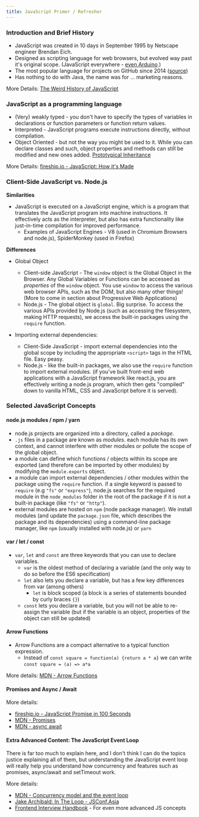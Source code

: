 ```yaml
---
title: JavaScript Primer / Refresher
---
```


### Introduction and Brief History

- JavaScript was created in 10 days in September 1995 by Netscape engineer Brendan Eich.
- Designed as scripting language for web browsers, but evolved way past it's original scope. (JavaScript everywhere - [even Arduino](https://cylonjs.com/documentation/platforms/arduino/).)
- The most popular language for projects on GitHub since 2014 ([source](https://octoverse.github.com/))
- Has nothing to do with Java, the name was for ... marketing reasons. 

More Details: [The Weird History of JavaScript](https://www.youtube.com/watch?v=Sh6lK57Cuk4)

### JavaScript as a programming language

- (Very) weakly typed - you don't have to specify the types of variables in declarations or function parameters or function return values. 
- Interpreted - JavaScript programs execute instructions directly, without compilation.
- Object Oriented - but not the way you might be used to it. While you can declare classes and such, object properties and methods can still be modified and new ones added. [Prototypical Inheritance](https://developer.mozilla.org/en-US/docs/Web/JavaScript/Inheritance_and_the_prototype_chain)

More Details: [fireship.io - JavaScript: How it's Made](https://www.youtube.com/watch?v=FSs_JYwnAdI)

### Client-Side JavaScript vs. Node.js 

**Similarities**

- JavaScript is executed on a JavaScript engine, which is a program that translates the JavaScript program into machine instructions. It effectively acts as the interpreter, but also has extra functionality like just-in-time compilation for improved performance.
  - Examples of JavaScript Engines - V8 (used in Chromium Browsers and node.js), SpiderMonkey (used in Firefox)

**Differences**

- Global Object
  - Client-side JavaScript - The `window` object is the Global Object in the Browser. Any Global Variables or Functions can be accessed as *properties* of the `window` object. You use `window` to access the various web browser APIs, such as the DOM, but also many other things! (More to come in section about Progressive Web Applications)
  - Node.js - The global object is `global`. Big surprise. To access the various APIs provided by Node.js (such as accessing the filesystem, making HTTP requests), we access the built-in packages using the `require` function.

- Importing external dependencies:
  - Client-Side JavaScript - import external dependencies into the global scope by including the appropriate `<script>` tags in the HTML file. Easy peasy.
  - Node.js - like the built-in packages, we also use the `require` function to import external modules. (if you've built front-end web applications with a JavaScript framework like react.js, you are effectively writing a node.js program, which then gets "compiled" down to vanilla HTML, CSS and JavaScript before it is served). 

### Selected JavaScript Concepts

#### node.js modules / npm / yarn

- node.js projects are organized into a directory, called a _package_.
- `.js` files in a package are known as _modules_. each module has its own context, and cannot interfere with other modules or pollute the scope of the global object.
- a module can define which functions / objects within its scope are exported (and therefore can be imported by other modules) by modifying the `module.exports` object.
- a module can import external dependencies / other modules within the package using the `require` function. if a single keyword is passed to `require` (e.g `"fs"` or `"express"`), node.js searches for the required module in the `node_modules` folder in the root of the package if it is not a built-in package (like `"fs"` or `"http"`).
- external modules are hosted on `npm` (node package manager). We install modules (and update the `package.json` file, which describes the package and its dependencies) using a command-line package manager, like `npm` (usually installed with node.js) or `yarn`

#### var / let / const

- `var`, `let` and `const` are three keywords that you can use to declare variables. 
  - `var` is the oldest method of declaring a variable (and the only way to do so before the ES6 specification)
  - `let` also lets you declare a variable, but has a few key differences from var (among others)
    - `let` is block scoped (a block is a series of statements bounded by curly braces `{}`)
  - `const` lets you declare a variable, but you will not be able to re-assign the variable (but if the variable is an object, properties of the object can still be updated)


#### Arrow Functions

- Arrow Functions are a compact alternative to a typical function expression. 
  - Instead of `const square = function(a) {return a * a}` we can write `const square = (a) => a*a`

More details: [MDN - Arrow Functions](https://developer.mozilla.org/en-US/docs/Web/JavaScript/Reference/Functions/Arrow_functions)

#### Promises and Async / Await

More details: 

- [fireship.io - JavaScript Promise in 100 Seconds](https://www.youtube.com/watch?v=RvYYCGs45L4)
- [MDN - Promises](https://developer.mozilla.org/en-US/docs/Web/JavaScript/Reference/Global_Objects/Promise)
- [MDN - async await](https://developer.mozilla.org/en-US/docs/Web/JavaScript/Reference/Statements/async_function)

#### Extra Advanced Content: The JavaScript Event Loop

There is far too much to explain here, and I don't think I can do the topics justice explaining all of them, but understanding the JavaScript event loop will really help you understand how concurrency and features such as promises, async/await and setTimeout work.

More details:

- [MDN - Concurrency model and the event loop](https://developer.mozilla.org/en-US/docs/Web/JavaScript/EventLoop)
- [Jake Archibald: In The Loop - JSConf.Asia](https://www.youtube.com/watch?v=cCOL7MC4Pl0)
- [Frontend Interview Handbook](https://github.com/yangshun/front-end-interview-handbook) - For even more advanced JS concepts
